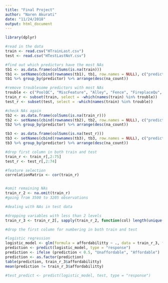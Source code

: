```yaml
---
title: "Final Project"
author: "Naren Akurati"
date: "11/24/2018"
output: html_document
---
```


```r
library(dplyr)

#read in the data
train <- read.csv("HTrainLast.csv")
test <- read.csv("HTestLastNoY.csv")

#find out which predictors have the most NAs
tb1 <- as.data.frame(colSums(is.na(train)))
tb1 <- setNames(cbind(rownames(tb1), tb1, row.names = NULL), c("predictor", "na_count"))
tb1 %>% group_by(predictor) %>% arrange(desc(na_count))

#remove troublesome predictors with most NAs
trouble <- c("PoolQC", "MiscFeature", "Alley", "Fence", "FireplaceQu", "LotFrontage")
train_r <- subset(train, select = -which(names(train) %in% trouble))
test_r <- subset(test, select = -which(names(train) %in% trouble))

#check NAs again
tb2 <- as.data.frame(colSums(is.na(train_r)))
tb2 <- setNames(cbind(rownames(tb2), tb2, row.names = NULL), c("predictor", "na_count"))
tb2 %>% group_by(predictor) %>% arrange(desc(na_count))

tb3 <- as.data.frame(colSums(is.na(test_r)))
tb3 <- setNames(cbind(rownames(tb3), tb3, row.names = NULL), c("predictor", "na_count"))
tb3 %>% group_by(predictor) %>% arrange(desc(na_count))

#drop first column in both train and test
train_r <- train_r[,2:75]
test_r <- test_r[,2:74]

#feature selection
correlationMatrix <- cor(train_r)


#omit remaining NAs
train_r_2 <- na.omit(train_r)
#going from 3500 to 3205 observations

#dealing with NAs in test data

#dropping variables with less than 2 levels
train_r_3 <- train_r_2[, sapply(train_r_2, function(col) length(unique(col))) > 1] #drops utility

#drop the first column for numbering in both train and test

#logistic regression
logistic_model <- glm(formula = affordabilitty ~ ., data = train_r_3, family = binomial())
prediction <- predict(logistic_model, type = "response")
prediction <- ifelse (prediction < 0.5, "Unaffordable", "Affordable")
prediction <- as.factor(prediction)
table(prediction, train_r_3$affordabilitty)
mean(prediction != train_r_3$affordabilitty)

#test_predict <- predict(logistic_model, test, type = "response")
```